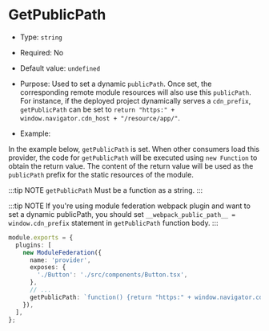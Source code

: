 # GetPublicPath

- Type: `string`
- Required: No
- Default value: `undefined`
- Purpose: Used to set a dynamic `publicPath`. Once set, the corresponding remote module resources will also use this `publicPath`. For instance, if the deployed project dynamically serves a `cdn_prefix`, `getPublicPath` can be set to `return "https:" + window.navigator.cdn_host + "/resource/app/"`.

- Example:

In the example below, `getPublicPath` is set. When other consumers load this provider, the code for `getPublicPath` will be executed using `new Function` to obtain the return value. The content of the return value will be used as the `publicPath` prefix for the static resources of the module.

:::tip NOTE
```getPublicPath``` Must be a function as a string.
:::

:::tip NOTE
If you're using module federation webpack plugin and want to set a dynamic publicPath, you should set `__webpack_public_path__ = window.cdn_prefix` statement in `getPublicPath` function body.
:::

```ts title="rspack.config.ts"
module.exports = {
  plugins: [
    new ModuleFederation({
      name: 'provider',
      exposes: {
        './Button': './src/components/Button.tsx',
      },
      // ...
      getPublicPath: `function() {return "https:" + window.navigator.cdn_host + "/resource/app/"}`,
    }),
  ],
};
```
